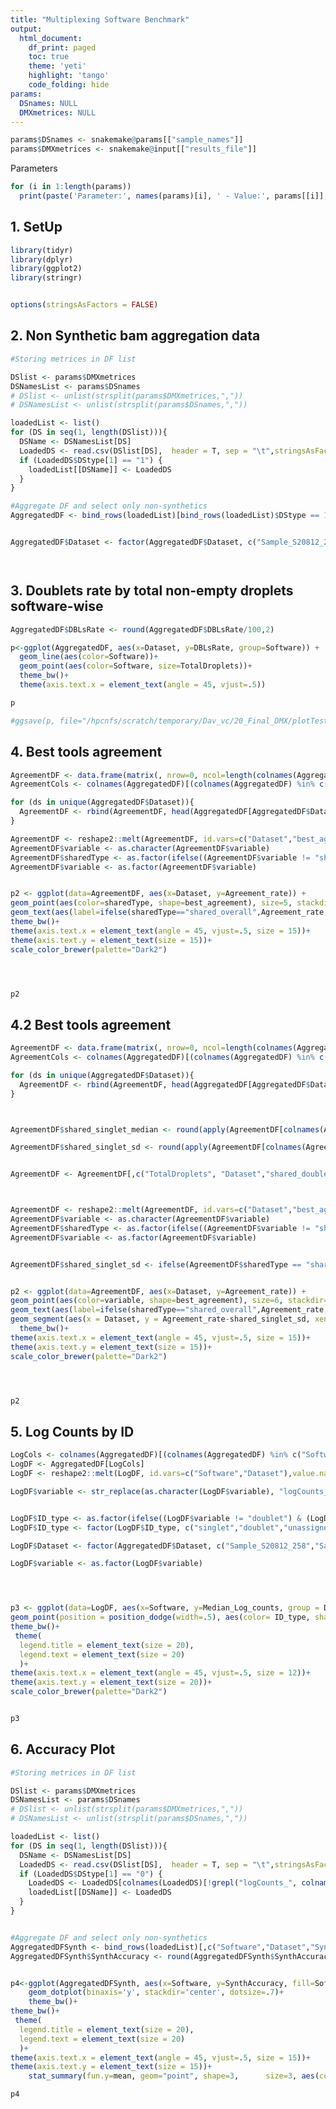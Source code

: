 ```yaml
---
title: "Multiplexing Software Benchmark"
output:
  html_document:
    df_print: paged
    toc: true
    theme: 'yeti'
    highlight: 'tango'
    code_folding: hide
params:
  DSnames: NULL
  DMXmetrices: NULL
---
```


```r
params$DSnames <- snakemake@params[["sample_names"]]
params$DMXmetrices <- snakemake@input[["results_file"]]
```

Parameters
```r
for (i in 1:length(params))
  print(paste('Parameter:', names(params)[i], ' - Value:', params[[i]], '- Class:', class(params[[i]])))
```



## __1. SetUp__


```r
library(tidyr)
library(dplyr)
library(ggplot2)
library(stringr)


options(stringsAsFactors = FALSE)
```



## __2. Non Synthetic bam aggregation data__


```r

#Storing metrices in DF list

DSlist <- params$DMXmetrices
DSNamesList <- params$DSnames
# DSlist <- unlist(strsplit(params$DMXmetrices,","))
# DSNamesList <- unlist(strsplit(params$DSnames,","))

loadedList <- list()
for (DS in seq(1, length(DSlist))){
  DSName <- DSNamesList[DS]
  LoadedDS <- read.csv(DSlist[DS],  header = T, sep = "\t",stringsAsFactors=F)
  if (LoadedDS$DStype[1] == "1") {
    loadedList[[DSName]] <- LoadedDS
  }
}

#Aggregate DF and select only non-synthetics
AggregatedDF <- bind_rows(loadedList)[bind_rows(loadedList)$DStype == 1,]


AggregatedDF$Dataset <- factor(AggregatedDF$Dataset, c("Sample_S20812_258","Sample_S20813_259","Sample_S20814_260","Sample_S20272_157","Sample_S20273_158"))




```

## __3. Doublets rate by total non-empty droplets software-wise__


```r

AggregatedDF$DBLsRate <- round(AggregatedDF$DBLsRate/100,2)

p<-ggplot(AggregatedDF, aes(x=Dataset, y=DBLsRate, group=Software)) +
  geom_line(aes(color=Software))+
  geom_point(aes(color=Software, size=TotalDroplets))+
  theme_bw()+
  theme(axis.text.x = element_text(angle = 45, vjust=.5))

p

#ggsave(p, file="/hpcnfs/scratch/temporary/Dav_vc/20_Final_DMX/plotTest.png")

```




## __4. Best tools agreement __


```r

AgreementDF <- data.frame(matrix(, nrow=0, ncol=length(colnames(AggregatedDF))))
AgreementCols <- colnames(AggregatedDF)[(colnames(AggregatedDF) %in% c("TotalDroplets","Dataset","best_agreement")) | grepl("shared_", colnames(AggregatedDF))]

for (ds in unique(AggregatedDF$Dataset)){
  AgreementDF <- rbind(AgreementDF, head(AggregatedDF[AggregatedDF$Dataset == ds,AgreementCols],1))
}

AgreementDF <- reshape2::melt(AgreementDF, id.vars=c("Dataset","best_agreement","TotalDroplets"),value.name = "Agreement_rate")
AgreementDF$variable <- as.character(AgreementDF$variable)
AgreementDF$sharedType <- as.factor(ifelse((AgreementDF$variable != "shared_doublet") & (AgreementDF$variable != "shared_unassigned") & (AgreementDF$variable != "shared_overall"), "shared_singlet", AgreementDF$variable))
AgreementDF$variable <- as.factor(AgreementDF$variable)


p2 <- ggplot(data=AgreementDF, aes(x=Dataset, y=Agreement_rate)) +
geom_point(aes(color=sharedType, shape=best_agreement), size=5, stackdir='center')+
geom_text(aes(label=ifelse(sharedType=="shared_overall",Agreement_rate,''),hjust=-0.5,vjust=0, color =sharedType ),size=5, )+
theme_bw()+
theme(axis.text.x = element_text(angle = 45, vjust=.5, size = 15))+
theme(axis.text.y = element_text(size = 15))+
scale_color_brewer(palette="Dark2")




p2


```


## __4.2 Best tools agreement __


```r


AgreementDF <- data.frame(matrix(, nrow=0, ncol=length(colnames(AggregatedDF))))
AgreementCols <- colnames(AggregatedDF)[(colnames(AggregatedDF) %in% c("TotalDroplets","Dataset","best_agreement")) | grepl("shared_", colnames(AggregatedDF))]

for (ds in unique(AggregatedDF$Dataset)){
  AgreementDF <- rbind(AgreementDF, head(AggregatedDF[AggregatedDF$Dataset == ds,AgreementCols],1))
}



AgreementDF$shared_singlet_median <- round(apply(AgreementDF[colnames(AgreementDF)[(grepl("shared_", colnames(AgreementDF))) & (colnames(AgreementDF) != "shared_overall") & (colnames(AgreementDF) != "shared_unassigned") & (colnames(AgreementDF) != "shared_doublet")]],1, median, na.rm = TRUE),2)

AgreementDF$shared_singlet_sd <- round(apply(AgreementDF[colnames(AgreementDF)[(grepl("shared_", colnames(AgreementDF))) & (colnames(AgreementDF) != "shared_overall") & (colnames(AgreementDF) != "shared_unassigned") & (colnames(AgreementDF) != "shared_doublet")]],1, sd, na.rm = TRUE),2)


AgreementDF <- AgreementDF[,c("TotalDroplets", "Dataset","shared_doublet","shared_unassigned","shared_overall","shared_singlet_median","best_agreement","shared_singlet_sd")]



AgreementDF <- reshape2::melt(AgreementDF, id.vars=c("Dataset","best_agreement","TotalDroplets","shared_singlet_sd"),value.name = "Agreement_rate")
AgreementDF$variable <- as.character(AgreementDF$variable)
AgreementDF$sharedType <- as.factor(ifelse((AgreementDF$variable != "shared_doublet") & (AgreementDF$variable != "shared_unassigned") & (AgreementDF$variable != "shared_overall"), "shared_singlet", AgreementDF$variable))
AgreementDF$variable <- as.factor(AgreementDF$variable)


AgreementDF$shared_singlet_sd <- ifelse(AgreementDF$sharedType == "shared_singlet", AgreementDF$shared_singlet_sd, 0 )


p2 <- ggplot(data=AgreementDF, aes(x=Dataset, y=Agreement_rate)) +
geom_point(aes(color=variable, shape=best_agreement), size=6, stackdir='center')+
geom_text(aes(label=ifelse(sharedType=="shared_overall",Agreement_rate,''),hjust=-0.5,vjust=0, color =variable ),size=5, )+
geom_segment(aes(x = Dataset, y = Agreement_rate-shared_singlet_sd, xend = Dataset, yend = Agreement_rate+shared_singlet_sd, color =variable))+
  theme_bw()+
theme(axis.text.x = element_text(angle = 45, vjust=.5, size = 15))+
theme(axis.text.y = element_text(size = 15))+
scale_color_brewer(palette="Dark2")




p2


```

## __5. Log Counts by ID __


```r

LogCols <- colnames(AggregatedDF)[(colnames(AggregatedDF) %in% c("Software","Dataset")) | grepl("logCounts_", colnames(AggregatedDF))]
LogDF <- AggregatedDF[LogCols]
LogDF <- reshape2::melt(LogDF, id.vars=c("Software","Dataset"),value.name = "Median_Log_counts")

LogDF$variable <- str_replace(as.character(LogDF$variable), "logCounts_", "")


LogDF$ID_type <- as.factor(ifelse((LogDF$variable != "doublet") & (LogDF$variable != "unassigned"), "singlet", LogDF$variable))
LogDF$ID_type <- factor(LogDF$ID_type, c("singlet","doublet","unassigned"))

LogDF$Dataset <- factor(AggregatedDF$Dataset, c("Sample_S20812_258","Sample_S20813_259","Sample_S20814_260","Sample_S20272_157","Sample_S20273_158"))

LogDF$variable <- as.factor(LogDF$variable)




p3 <- ggplot(data=LogDF, aes(x=Software, y=Median_Log_counts, group = Dataset)) +
geom_point(position = position_dodge(width=.5), aes(color= ID_type, shape = Dataset), size = 3)+
theme_bw()+
 theme(
  legend.title = element_text(size = 20),
  legend.text = element_text(size = 20)
  )+
theme(axis.text.x = element_text(angle = 45, vjust=.5, size = 12))+
theme(axis.text.y = element_text(size = 20))+
scale_color_brewer(palette="Dark2")


p3


```






## __6. Accuracy Plot __


```r


#Storing metrices in DF list

DSlist <- params$DMXmetrices
DSNamesList <- params$DSnames
# DSlist <- unlist(strsplit(params$DMXmetrices,","))
# DSNamesList <- unlist(strsplit(params$DSnames,","))

loadedList <- list()
for (DS in seq(1, length(DSlist))){
  DSName <- DSNamesList[DS]
  LoadedDS <- read.csv(DSlist[DS],  header = T, sep = "\t",stringsAsFactors=F)
  if (LoadedDS$DStype[1] == "0") {
    LoadedDS <- LoadedDS[colnames(LoadedDS)[!grepl("logCounts_", colnames(LoadedDS))]]
    loadedList[[DSName]] <- LoadedDS
  }
}


#Aggregate DF and select only non-synthetics
AggregatedDFSynth <- bind_rows(loadedList)[,c("Software","Dataset","SynthAccuracy")]
AggregatedDFSynth$SynthAccuracy <- round(AggregatedDFSynth$SynthAccuracy/100,2)


p4<-ggplot(AggregatedDFSynth, aes(x=Software, y=SynthAccuracy, fill=Software)) +
    geom_dotplot(binaxis='y', stackdir='center', dotsize=.7)+
    theme_bw()+
theme_bw()+
 theme(
  legend.title = element_text(size = 20),
  legend.text = element_text(size = 20)
  )+
theme(axis.text.x = element_text(angle = 45, vjust=.5, size = 15))+
theme(axis.text.y = element_text(size = 15))+
    stat_summary(fun.y=mean, geom="point", shape=3,      size=3, aes(color=Software))

p4

```



